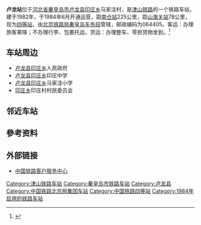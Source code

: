 {{Infobox China railway station
|车站名称 = 卢龙站
|图片 = 
|图片介绍 = 
|其他名称 = 
|车站拼音 = LúLóng Zhàn 
|英文名称 = Lulong Railway Station<ref>{{cite journal |author=[[铁道部运输局|铁道部运输局]] |journal = 铁路客货运输专刊 |year=2012 |issue=4 |title = 关于明确铁路车站站名英文译法的通知 |id = 运营运调电[2012]1911号 |page = 6}}</ref>
|车站代码 = 11210<ref>{{cite book|title=中华人民共和国铁路车站代码（GB/T 10302-2010）|publisher=中国标准出版社|year=2010|isbn=155066140495|ignore-isbn-error=true|pages=23}}</ref>
|电报码 = UAP
|拼音码 = LLO
|车站位置 = [[河北省|河北省]][[秦皇岛市|秦皇岛市]][[卢龙县|卢龙县]][[印庄乡|印庄乡]]马家洼村
|坐标 = {{coord|39|57|5|N|118|58|39|E|display=inline,title}}
|归属 = [[北京铁路局|北京铁路局]][[秦皇岛车务段|秦皇岛车务段]]
|线路 = [[津山铁路|津山铁路]]
|车站等级 =[[四等站_(中国大陆)|四等站]]
|月台数目 = 2
|站台面 = 3
|股道数目 = 7
}}
'''卢龙站'''位于[[河北省|河北省]][[秦皇岛市|秦皇岛市]][[卢龙县|卢龙县]][[印庄乡|印庄乡]]马家洼村，是[[津山铁路|津山铁路]]的一个铁路车站，建于1982年，于1984年6月开通运营，距[[南仓站_(天津市)|南仓站]]225公里，距[[山海关站|山海关站]]78公里，现为[[四等站_(中国大陆)|四等站]]，由[[北京铁路局|北京铁路局]][[秦皇岛车务段|秦皇岛车务段]]管辖，邮政编码为064405。客运：办理旅客乘降；不办理行李、包裹托运。货运：办理整车、零担货物发到。<ref>{{Cite web |url=http://search.huochepiao.com/huochezhan/jieshao/2973.htm |title=卢龙火车站介绍 |access-date=2016-09-12 |archive-date=2017-12-01 |archive-url=https://web.archive.org/web/20171201031111/http://search.huochepiao.com/huochezhan/jieshao/2973.htm |dead-url=no }}</ref>

==车站周边==
* [[卢龙县|卢龙县]][[印庄乡|印庄乡]]人民政府
* [[卢龙县|卢龙县]][[印庄乡|印庄乡]]印庄中学
* [[卢龙县|卢龙县]][[印庄乡|印庄乡]]马家洼小学
* [[印庄乡|印庄乡]]印庄村村民委员会
==邻近车站==
{{start rail box|[[File:China_Railways.svg|16px]] [[中国铁路|中国铁路]]}}
{{s-inop|[[包官营站|包官营站]]<br /><s>''[[大横河站|大横河站]]''</s>(已撤销)|[[南仓站_(天津市)|南仓]]方向}}
{{s-line|[[津山铁路|津山铁路]]<br />← 16km 卢龙站 10km →}}
{{s-inop|[[双望站|双望站]]|{{站|山海关}}方向}}
{{end box}}

==參考资料==
{{reflist}}
==外部链接==
* [http://www.12306.cn/mormhweb/ 中国铁路客户服务中心]{{Wayback|url=http://www.12306.cn/mormhweb/ |date=20180205163941 }}

{{China-rail-stub}}
{{津山铁路}}

[[Category:津山铁路车站|Category:津山铁路车站]]
[[Category:秦皇岛市铁路车站|Category:秦皇岛市铁路车站]]
[[Category:卢龙县|Category:卢龙县]]
[[Category:中国铁路北京局集团车站|Category:中国铁路北京局集团车站]]
[[Category:中国铁路四等站|Category:中国铁路四等站]]
[[Category:1984年启用的铁路车站|Category:1984年启用的铁路车站]]